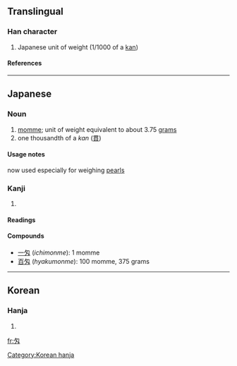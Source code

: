 ==Translingual==

===Han character===
{{Han char|rn=20|rad=勹|as=02|sn=4|four=|canj=心大 (PK), X心大 (XPK)}}

# Japanese unit of weight (1/1000 of a [[kan]])

====References====
{{Han ref|kx=0150.241|dkj=02502|dj=0339.150|hdz=10256.011|uh=5301|ud=21249}}

----

==Japanese==
===Noun===
{{ja-noun|k|hira=もんめ|rom=monme}}
# [[momme]]; unit of weight equivalent to about 3.75 [[gram]]s
# one thousandth of a ''kan'' ([[貫]])
====Usage notes====
now used especially for weighing [[pearls]]
===Kanji===
{{ja-kanji|grade=c|rs=勹02}}
# {{defn|Japanese}}
====Readings====
{{ja-readings|kun=[[もんめ]] (''monme''), [[め]] (''me'')}}
====Compounds====
*[[一匁]] (''ichimonme''): 1 momme
*[[百匁]] (''hyakumonme''): 100 momme, 375 grams
----

==Korean==

===Hanja===
{{ko-hanja|hangeul=[[문]]|rv=mun|mr=mun}}

# {{defn|Korean}}

[[Category:Korean hanja]]

[[fr:匁]]
